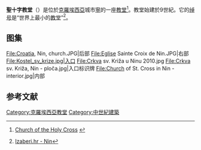 {{Infobox church
| name             = 聖十字教堂
| fullname         = Crkva Svetog Križa
| location         = {{Flag|Croatia}} [[寧_(克羅地亞)|寧]]
| color            =
| image            = Heilig_Kreuz_Kirche_in_Nin,_Kroatien_2.jpg
| imagesize        = 250px
| caption          =
| denomination     = [[天主教會|天主教會]]
| architect        =
| style            = [[前罗曼式建筑|前罗曼式建筑]]
| completed date   = 9世纪
| country          = 
| website          =
}}
'''聖十字教堂'''（{{lang-hr|Crkva svetog Križa}}）是位於[[克羅埃西亞|克羅埃西亞]]城市[[寧|寧]]的一座[[教堂|教堂]]<ref name=sun>{{hr icon}} [http://www.casopis-gradjevinar.hr/dokumenti/200907/6.pdf Church of the Holy Cross] {{webarchive|url=https://web.archive.org/web/20091229173122/http://www.casopis-gradjevinar.hr/dokumenti/200907/6.pdf |date=2009-12-29 }}</ref>。教堂始建於9世紀。它的[[绰号|绰号]]是“世界上最小的[[教堂|教堂]]”<ref>{{hr icon}} [https://web.archive.org/web/20080804072615/http://www.izaberi.hr/index.php?lang=hr&op=sd&tip=mje&id=0000024 Izaberi.hr - Nin]</ref>。

==图集==
<gallery>
File:Croatia, Nin, church.JPG|后部
File:Eglise Sainte Croix de Nin.JPG|右部
File:Kostel_sv_krize.jpg|入口
File:Crkva sv. Križa u Ninu 2010.jpg
File:Crkva sv. Križa, Nin - ploča.jpg|入口标识牌
File:Church of St. Cross in Nin - interior.jpg|内部
</gallery>

== 参考文献 ==
{{Commons category|Church of St. Cross in Nin}}
{{Reflist}}
{{达尔马提亚地标}}
{{coord|44|14|35|N|15|11|04|E|region:HR_type:landmark_source:kolossus-dewiki|display=title}}
[[Category:克羅埃西亞教堂|Category:克羅埃西亞教堂]]
[[Category:中世紀建築|Category:中世紀建築]]